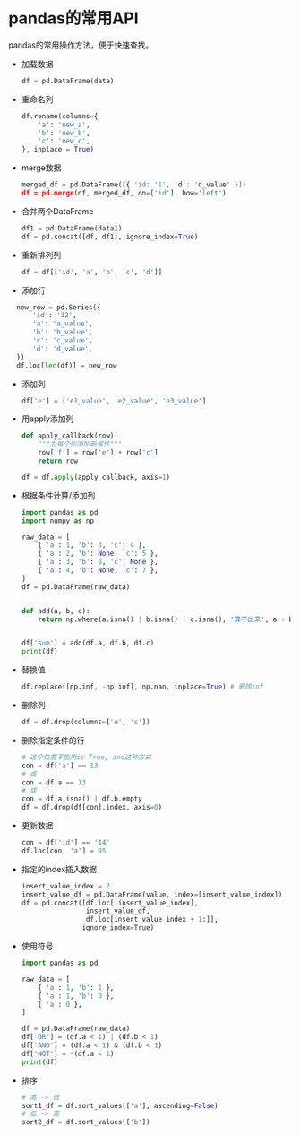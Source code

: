 # pandas的常用API

pandas的常用操作方法，便于快速查找。

* 加载数据
  ```python
  df = pd.DataFrame(data)
  ```

* 重命名列
  ```python
  df.rename(columns={
      'a': 'new_a',
      'b': 'new_b',
      'c': 'new_c',
  }, inplace = True)
  ```

* merge数据
  ```python
  merged_df = pd.DataFrame([{ 'id: '1', 'd': 'd_value' }])
  df = pd.merge(df, merged_df, on=['id'], how='left')
  ```

* 合并两个DataFrame
  ```python
  df1 = pd.DataFrame(data1)
  df = pd.concat([df, df1], ignore_index=True)
  ```

* 重新排列列
  ```python
  df = df[['id', 'a', 'b', 'c', 'd']]
  ```

* 添加行
```python
  new_row = pd.Series({
      'id': '32',
      'a': 'a_value',
      'b': 'b_value',
      'c': 'c_value',
      'd': 'd_value',
  })
  df.loc[len(df)] = new_row
  ```

* 添加列
  ```python
  df['e'] = ['e1_value', 'e2_value', 'e3_value']
  ```

* 用apply添加列
  ```python
  def apply_callback(row):
      """为每个列添加新属性"""
      row['f'] = row['e'] + row['c']
      return row

  df = df.apply(apply_callback, axis=1)
  ```

* 根据条件计算/添加列
  ```python
  import pandas as pd
  import numpy as np

  raw_data = [
      { 'a': 1, 'b': 3, 'c': 4 },
      { 'a': 2, 'b': None, 'c': 5 },
      { 'a': 3, 'b': 8, 'c': None },
      { 'a': 4, 'b': None, 'c': 7 },
  ]
  df = pd.DataFrame(raw_data)


  def add(a, b, c):
      return np.where(a.isna() | b.isna() | c.isna(), '算不出来', a + b + c)


  df['sum'] = add(df.a, df.b, df.c)
  print(df)
  ```

* 替换值
  ```python
  df.replace([np.inf, -np.inf], np.nan, inplace=True) # 删除inf
  ```

* 删除列
  ```python
  df = df.drop(columns=['e', 'c'])
  ```

* 删除指定条件的行
  ```python
  # 这个位置不能用is True, and这种方式
  con = df['a'] == 13
  # 或
  con = df.a == 13
  # 或
  con = df.a.isna() | df.b.empty
  df = df.drop(df[con].index, axis=0)
  ```

* 更新数据
  ```python
  con = df['id'] == '14'
  df.loc[con, 'a'] = 95
  ```

* 指定的index插入数据
  ```python
  insert_value_index = 2
  insert_value_df = pd.DataFrame(value, index=[insert_value_index])
  df = pd.concat([df.loc[:insert_value_index],
                  insert_value_df,
                  df.loc[insert_value_index + 1:]],
                 ignore_index=True)
  ```

* 使用符号
  ```python
  import pandas as pd

  raw_data = [
      { 'a': 1, 'b': 1 },
      { 'a': 1, 'b': 0 },
      { 'a': 0 },
  ]

  df = pd.DataFrame(raw_data)
  df['OR'] = (df.a < 1) | (df.b < 1)
  df['AND'] = (df.a < 1) & (df.b < 1)
  df['NOT'] = ~(df.a < 1)
  print(df)
  ```

* 排序
  ```python
  # 高 -> 低
  sort1_df = df.sort_values(['a'], ascending=False)
  # 低 -> 高
  sort2_df = df.sort_values(['b'])
  ```